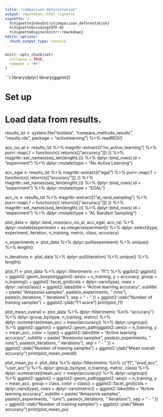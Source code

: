 ```yaml
---
title: "comparison_deforestation"
output: rmarkdown::html_vignette
vignette: >
  %\VignetteIndexEntry{comparison_deforestation}
  %\VignetteEncoding{UTF-8}
  %\VignetteEngine{knitr::rmarkdown}
editor_options: 
  chunk_output_type: console
---
```


```r
knitr::opts_chunk$set(
  collapse = TRUE,
  comment = "#>"
)
```

```r

library(dplyr)
library(ggplot2)



# Set up
# Load data from results.
results_lst <- system.file("extdata", "compare_methods_results", "results.rds",
                            package = "activelearning") %>% 
  readRDS()

acc_no_al <- results_lst %>%
  magrittr::extract2("no_active_learning") %>% 
    purrr::map(.f = function(x){
        return(x[["accuracy"]])
    }) %>%
    magrittr::set_names(seq_len(length(.))) %>%
    dplyr::bind_rows(.id = "experiment") %>%
    dplyr::mutate(type = "No Active Learning")

acc_egal <- results_lst %>%
  magrittr::extract2("egal") %>% 
    purrr::map(.f = function(x){
        return(x[["accuracy"]])
    }) %>%
    magrittr::set_names(seq_len(length(.))) %>%
    dplyr::bind_rows(.id = "experiment") %>%
    dplyr::mutate(type = "EGAL")

acc_rs <- results_lst %>%
  magrittr::extract2("al_rand_sampling") %>% 
    purrr::map(.f = function(x){
        return(x[["accuracy"]])
    }) %>%
    magrittr::set_names(seq_len(length(.))) %>%
    dplyr::bind_rows(.id = "experiment") %>%
    dplyr::mutate(type = "AL Random Sampling")

plot_data <-  dplyr::bind_rows(acc_no_al, acc_egal, acc_rs) %>%
    dplyr::mutate(experiment = as.integer(experiment)) %>%
    dplyr::select(type, experiment, iteration,
                  n_training, metric, class, accuracy)

n_experiments <- plot_data %>%
  dplyr::pull(experiment) %>%
  unique() %>%
  length()

n_iterations <- plot_data %>%
  dplyr::pull(iteration) %>%
  unique() %>%
  length()


plot_f1 <- plot_data %>%
    dplyr::filter(metric == "f1") %>%
    ggplot2::ggplot() +
    ggplot2::geom_boxplot(ggplot2::aes(x = n_training,
                                       y = accuracy,
                                       group = n_training)) +
    ggplot2::facet_grid(cols = dplyr::vars(type),
                        rows = dplyr::vars(class)) +
    ggplot2::labs(title = "Active learning accuracy",
                  subtitle = paste(
                      "Amazonia samples",
                      paste(n_experiments, " runs"),
                      paste(n_iterations, " iterations"),
                      sep = " - "
                  )) +
    ggplot2::xlab("Number of training samples") +
    ggplot2::ylab("F1 score")
print(plot_f1)

plot_mean_overall <- plot_data %>%
    dplyr::filter(metric %in% "accuracy") %>%
    dplyr::group_by(type, n_training, metric) %>%
    dplyr::summarize(mean_acc = mean(accuracy)) %>%
    dplyr::ungroup() %>%
    ggplot2::ggplot() +
    ggplot2::geom_path(ggplot2::aes(x = n_training,
                                    y = mean_acc,
                                    color = type)) +
    ggplot2::labs(title = "Active learning accuracy",
                  subtitle = paste(
                      "Amazonia samples",
                      paste(n_experiments, " runs"),
                      paste(n_iterations, " iterations"),
                      sep = " - "
                  )) +
    ggplot2::xlab("Number of training samples") +
    ggplot2::ylab("Mean overall accuracy")
print(plot_mean_overall)

plot_mean_pu <- plot_data %>%
    dplyr::filter(metric %in% c("f1", "prod_acc", "user_acc")) %>%
    dplyr::group_by(type, n_training, metric, class) %>%
    dplyr::summarize(mean_acc = mean(accuracy)) %>%
    dplyr::ungroup() %>%
    ggplot2::ggplot() +
    ggplot2::geom_path(ggplot2::aes(x = n_training,
                                    y = mean_acc,
                                    group = class,
                                    color = class)) +
    ggplot2::facet_grid(cols = dplyr::vars(type),
                        rows = dplyr::vars(metric)) +
    ggplot2::labs(title = "Active learning accuracy",
                  subtitle = paste(
                      "Amazonia samples",
                      paste(n_experiments, " runs"),
                      paste(n_iterations, " iterations"),
                      sep = " - "
                  )) +
    ggplot2::xlab("Number of training samples") +
    ggplot2::ylab("Mean accuracy")
print(plot_mean_pu)
